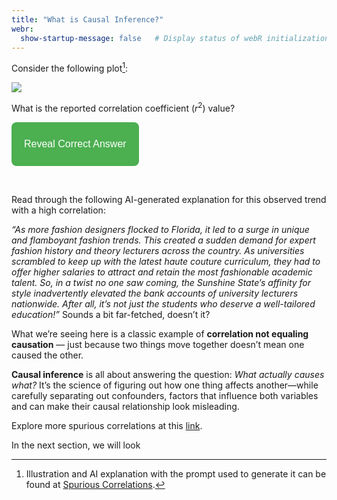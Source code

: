 ```yaml
---
title: "What is Causal Inference?"
webr:  
  show-startup-message: false   # Display status of webR initialization
---
```


<style>
.reveal-btn {
  background-color: #4CAF50; /* green */
  color: white;
  padding: 10px 20px;
  border: none;
  border-radius: 8px;
  cursor: pointer;
  font-size: 16px;
  transition: background-color 0.3s, transform 0.2s;
}

.reveal-btn:hover {
  background-color: #45a049;  /* darker green on hover */
  transform: scale(1.05);     /* slight grow effect */
}

.reveal-btn:active {
  transform: scale(0.98);     /* shrink a little when clicked */
}
</style>



Consider the following plot[^1]:

[^1]: Illustration from [Spurious Correlations](https://www.tylervigen.com/spurious/correlation/1780_the-number-of-fashion-designers-in-florida_correlates-with_university-lecturer-salaries-in-the-us)

![](/images/fashion_lecture_salary.png)

What is the reported correlation coefficient ($r^2$) value?

<button class="reveal-btn" onclick="document.getElementById(&#39;answer1&#39;).style.display=&#39;block&#39;">

Reveal Correct Answer

</button>

::: {#answer1 style="display:none; margin-top:10px; padding:10px; border-left:4px solid #4CAF50; background:#f0fff0; border-radius:5px;"}
💡 <strong>Answer:</strong> $r^2 = 0.954$.
:::

<br>

Read through the following AI-generated explanation for this observed trend with a high correlation:


*"As more fashion designers flocked to Florida, it led to a surge in unique and flamboyant fashion trends. This created a sudden demand for expert fashion history and theory lecturers across the country. As universities scrambled to keep up with the latest haute couture curriculum, they had to offer higher salaries to attract and retain the most fashionable academic talent. So, in a twist no one saw coming, the Sunshine State's affinity for style inadvertently elevated the bank accounts of university lecturers nationwide. After all, it's not just the students who deserve a well-tailored education!"*
Sounds a bit far-fetched, doesn’t it?

What we’re seeing here is a classic example of **correlation not equaling causation** — just because two things move together doesn’t mean one caused the other.

**Causal inference** is all about answering the question: *What actually causes what?*
It’s the science of figuring out how one thing affects another—while carefully separating out confounders, factors that influence both variables and can make their causal relationship look misleading.


::: {#tip-example .callout-tip}

Explore more spurious correlations at this [link](https://www.tylervigen.com/spurious-correlations).
:::


In the next section, we will look


[^1]: Illustration and AI explanation with the prompt used to generate it can be found at [Spurious Correlations](https://www.tylervigen.com/spurious/correlation/1780_the-number-of-fashion-designers-in-florida_correlates-with_university-lecturer-salaries-in-the-us).
